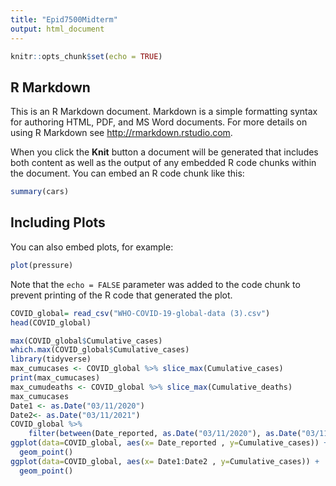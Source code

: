 ```yaml
---
title: "Epid7500Midterm"
output: html_document
---
```


```r
knitr::opts_chunk$set(echo = TRUE)
```

## R Markdown

This is an R Markdown document. Markdown is a simple formatting syntax for authoring HTML, PDF, and MS Word documents. For more details on using R Markdown see <http://rmarkdown.rstudio.com>.

When you click the **Knit** button a document will be generated that includes both content as well as the output of any embedded R code chunks within the document. You can embed an R code chunk like this:

```r
summary(cars)
```

## Including Plots

You can also embed plots, for example:

```r
plot(pressure)
```

Note that the `echo = FALSE` parameter was added to the code chunk to prevent printing of the R code that generated the plot.
```r
COVID_global= read_csv("WHO-COVID-19-global-data (3).csv")
head(COVID_global)

```
```r
max(COVID_global$Cumulative_cases)
which.max(COVID_global$Cumulative_cases)
library(tidyverse)
max_cumucases <- COVID_global %>% slice_max(Cumulative_cases)
print(max_cumucases)
max_cumudeaths <- COVID_global %>% slice_max(Cumulative_deaths)
max_cumucases
Date1 <- as.Date("03/11/2020")
Date2<- as.Date("03/11/2021")
COVID_global %>%
    filter(between(Date_reported, as.Date("03/11/2020"), as.Date("03/11/2021")))
ggplot(data=COVID_global, aes(x= Date_reported , y=Cumulative_cases)) +
  geom_point()
ggplot(data=COVID_global, aes(x= Date1:Date2 , y=Cumulative_cases)) +
  geom_point()
```